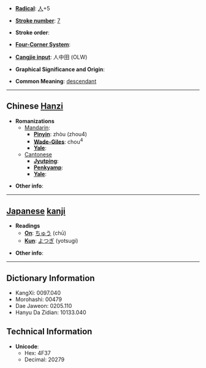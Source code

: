 * '''[[Wiktionary:Chinese radical index| Radical]]''': [[Wiktionary:Chinese radical index 人|人]]+5

* '''[[Wiktionary:Chinese total strokes index|Stroke number]]''': [[Wiktionary:Chinese total strokes index 7|7]]

* '''Stroke order''': 

* '''[[Wiktionary:Chinese four corner index|Four-Corner System]]''': 

* '''[[Wiktionary:Chinese Cangjie index|Cangjie input]]''': 人中田 (OLW)

* '''Graphical Significance and Origin''': 

* '''Common Meaning''': [[descendant]]

----

==Chinese [[Hanzi]]==

* '''Romanizations'''
** [[Mandarin]]:
*** '''[[Pinyin]]''': zhòu (zhou4)
*** '''[[Wade-Giles]]''': chou<sup>4</sup>
*** '''[[Yale]]''': 
**[[Cantonese]]
***'''[[Jyutping]]''':
***'''[[Penkyamp]]''': 
***'''[[Yale]]''': 

* '''Other info''': 

----

==[[Japanese]] [[kanji]]==

* '''Readings'''
** '''[[On]]''': [[ちゅう]] (chū)
** '''[[Kun]]''': [[よつぎ]] (yotsugi)

* '''Other info''':  

----

==Dictionary Information==

* KangXi: 0097.040
* Morohashi: 00479
* Dae Jaweon: 0205.110
* Hanyu Da Zidian: 10133.040

==Technical Information==

* '''Unicode''':
** Hex: 4F37
** Decimal: 20279